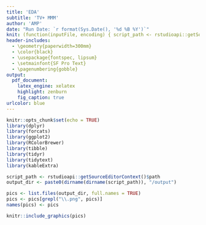```yaml
---
title: 'EDA'
subtitle: 'TV+ MMM'
author: 'AMP'
date: "Run Date: `r format(Sys.Date(), '%d %B %Y')`"
knit: (function(inputFile, encoding) { script_path <- rstudioapi::getSourceEditorContext()$path; output_dir <- paste0(dirname(dirname(script_path)), "/output/"); rmarkdown::render(inputFile, output_dir = output_dir) })
header-includes:
  - \geometry{paperwidth=300mm}
  - \color{black}
  - \usepackage{fontspec, lipsum}
  - \setmainfont{SF Pro Text}
  - \pagenumbering{gobble}
output: 
  pdf_document:
    latex_engine: xelatex
    highlight: zenburn
    fig_caption: true
urlcolor: blue
---
```


```r
knitr::opts_chunk$set(echo = TRUE)
library(dplyr)
library(forcats)
library(ggplot2)
library(RColorBrewer)
library(tibble)
library(tidyr)
library(tidytext)
library(kableExtra)
```

```r
script_path <- rstudioapi::getSourceEditorContext()$path
output_dir <- paste0(dirname(dirname(script_path)), "/output")

pics <- list.files(output_dir, full.names = TRUE)
pics <- pics[grepl("\\.png", pics)]
names(pics) <- pics
```

```r
knitr::include_graphics(pics)
```

\vspace*{1cm}